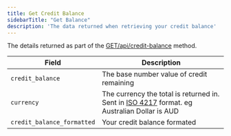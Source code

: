 ```yaml
---
title: Get Credit Balance 
sidebarTitle: "Get Balance"
description: 'The data returned when retrieving your credit balance'
---
```


The details returned as part of the [GET/api/credit-balance](/api-reference/endpoint/products) method.

| Field                      | Description                                                                                                                             |
| -------------------------- | --------------------------------------------------------------------------------------------------------------------------------------- |
| `credit_balance`           | The base number value of credit remaining                                                                                               |
| `currency`                 | The currency the total is returned in. Sent in [ISO 4217](https://en.wikipedia.org/wiki/ISO_4217) format. eg Australian Dollar is AUD   |
| `credit_balance_formatted` | Your credit balance formated                                                                                                            |
